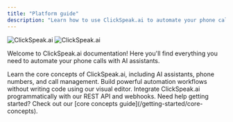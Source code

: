 ```yaml
---
title: "Platform guide"
description: "Learn how to use ClickSpeak.ai to automate your phone calls with AI"
---
```


<img
  className="block dark:hidden"
  src="/resources/logo/dark.png"
  alt="ClickSpeak.ai"
/>
<img
  className="hidden dark:block"
  src="/resources/logo/dark.png"
  alt="ClickSpeak.ai"
/>

Welcome to ClickSpeak.ai documentation! Here you'll find everything you need to
automate your phone calls with AI assistants.

<CardGroup cols={2}>
  <Card
    title="Platform Guide"
    icon="book"
    href="/platform-guide/overview"
    color="#06df4b">
    Learn the core concepts of ClickSpeak.ai, including AI assistants, phone
    numbers, and call management.
  </Card>
  <Card
    title="No-Code Automation"
    icon="wand-magic-sparkles"
    href="/automation-platform/introduction"
    color="pink">
    Build powerful automation workflows without writing code using our visual
    editor.
  </Card>
  <Card
    title="API Reference"
    icon="code"
    href="/api-reference/introduction"
    color="blue">
    Integrate ClickSpeak.ai programmatically with our REST API and webhooks.
  </Card>
</CardGroup>

<Note>
  Need help getting started? Check out our [core concepts
  guide](/getting-started/core-concepts).
</Note>
